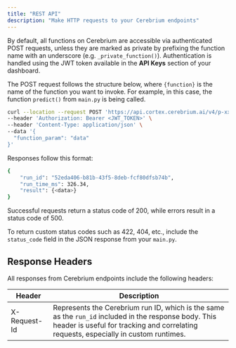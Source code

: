 ```yaml
---
title: "REST API"
description: "Make HTTP requests to your Cerebrium endpoints"
---
```


By default, all functions on Cerebrium are accessible via authenticated POST requests, unless they are marked as private by prefixing the function name with an underscore (e.g. `_private_function()`). Authentication is handled using the JWT token available in the **API Keys** section of your dashboard.

The POST request follows the structure below, where `{function}` is the name of the function you want to invoke. For example, in this case, the function `predict()` from `main.py` is being called.

```bash
curl --location --request POST 'https://api.cortex.cerebrium.ai/v4/p-xxxxx/{app-name}/{function}' \
--header 'Authorization: Bearer <JWT_TOKEN>' \
--header 'Content-Type: application/json' \
--data '{
  "function_param": "data"
}'
```

Responses follow this format:

```bash
{
    "run_id": "52eda406-b81b-43f5-8deb-fcf80dfsb74b",
    "run_time_ms": 326.34,
    "result": {<data>}
}
```

Successful requests return a status code of 200, while errors result in a status code of 500.

To return custom status codes such as 422, 404, etc., include the `status_code` field in the JSON response from your `main.py`.

## Response Headers

All responses from Cerebrium endpoints include the following headers:

| Header       | Description                                                                                                                                                                                   |
| ------------ | --------------------------------------------------------------------------------------------------------------------------------------------------------------------------------------------- |
| X-Request-Id | Represents the Cerebrium run ID, which is the same as the `run_id` included in the response body. This header is useful for tracking and correlating requests, especially in custom runtimes. |
